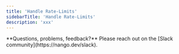 ```yaml
---
title: 'Handle Rate-Limits'
sidebarTitle: 'Handle Rate-Limits'
description: 'xxx'
---
```


<Tip>
**Questions, problems, feedback?** Please reach out on the [Slack community](https://nango.dev/slack).
</Tip>